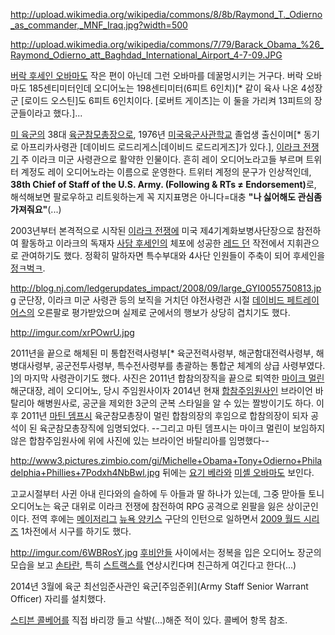 http://upload.wikimedia.org/wikipedia/commons/8/8b/Raymond_T._Odierno_as_commander,_MNF_Iraq.jpg?width=500

http://upload.wikimedia.org/wikipedia/commons/7/79/Barack_Obama_%26_Raymond_Odierno_att_Baghdad_International_Airport_4-7-09.JPG

[[버락 후세인 오바마]]도 작은 편이 아닌데 그런 오바마를 데꿀멍시키는 거구다. 버락 오바마도 185센티미터인데 오디어노는 198센티미터(6피트 6인치)[* 같이 육사 나온 4성장군 [로이드 오스틴]도 6피트 6인치이다. [로버트 게이츠]는 이 둘을 가리켜 13피트의 장군들이라고 했다.]...

[[미 육군]]의 38대 [[육군참모총장]]으로, 1976년 [[미국육군사관학교]] 졸업생 출신이며[* 동기로 아프리카사령관 [데이비드 로드리게스|데이비드 로드리게즈]가 있다.], [[이라크 전쟁]]기 주 이라크 미군 사령관으로 활약한 인물이다. 흔히 레이 오디어노라고들 부르며 트위터 계정도 레이 오디어노라는 이름으로 운영한다. 트위터 계정의 문구가 인상적인데, '''38th Chief of Staff of the U.S. Army. (Following & RTs ≠ Endorsement)'''로, 해석해보면 팔로우하고 리트윗하는게 꼭 지지표명은 아니다=대충 '''"나 싫어해도 관심좀 가져줘요"'''(...)

2003년부터 본격적으로 시작된 [[이라크 전쟁]]에 미국 제4기계화보병사단장으로 참전하여 활동하고 이라크의 독재자 [[사담 후세인]]의 체포에 성공한 [[레드 던]] 작전에서 지휘관으로 관여하기도 했다. 정확히 말하자면 특수부대와 4사단 인원들이 주축이 되어 후세인을 [[정ㅋ벅ㅋ]].

http://blog.nj.com/ledgerupdates_impact/2008/09/large_GYI0055750813.jpg
군단장, 이라크 미군 사령관 등의 보직을 거치던 야전사령관 시절 [[데이비드 페트레이어스]]의 오른팔로 평가받았으며 실제로 군에서의 행보가 상당히 겹치기도 했다.

http://imgur.com/xrPOwrU.jpg

2011년을 끝으로 해체된 미 통합전력사령부[* 육군전력사령부, 해군함대전력사령부, 해병대사령부, 공군전투사령부, 특수전사령부를 총괄하는 통합군 체계의 상급 사령부였다. ]의 마지막 사령관이기도 했다. 사진은 2011년 합참의장직을 끝으로 퇴역한 [[마이크 멀린]] 해군대장, 레이 오디어노, 당시 주임원사이자 2014년 현재 [[합참주임원사]]인 브라이언 바탈리아 해병원사로, 공군을 제외한 3군의 군복 스타일을 알 수 있는 짤방이기도 하다. 이후 2011년 [[마틴 뎀프시]] 육군참모총장이 멀린 합참의장의 후임으로 합참의장이 되자 공석이 된 육군참모총장직에 임명되었다. --그리고 마틴 뎀프시는 마이크 멀린이 보임하지 않은 합참주임원사에 위에 사진에 있는 브라이언 바탈리아를 임명했다--

http://www3.pictures.zimbio.com/gi/Michelle+Obama+Tony+Odierno+Philadelphia+Phillies+7Podxh4NbBwl.jpg
뒤에는 [[요기 베라]]와 [[미셸 오바마]]도 보인다.

고교시절부터 사귄 아내 린다와의 슬하에 두 아들과 딸 하나가 있는데, 그중 맏아들 토니 오디어노는 육군 대위로 이라크 전쟁에 참전하여 RPG 공격으로 왼팔을 잃은 상이군인이다. 전역 후에는 [[메이저리그]] [[뉴욕 양키스]] 구단의 인턴으로 일하면서 [[2009 월드 시리즈]] 1차전에서 시구를 하기도 했다.

http://imgur.com/6WBRosY.jpg
[[후비안]]들 사이에서는 정복을 입은 오디어노 장군의 모습을 보고 [[손타란]], 특히 [[스트랙스]]를 연상시킨다며 친근하게 여긴다고 한다(...)

2014년 3월에 육군 최선임준사관인 육군[주임준위](Army Staff Senior Warrant Officer) 자리를 설치했다.

[[스티븐 콜베어]]를 직접 바리깡 들고 삭발(...)해준 적이 있다. 콜베어 항목 참조.
